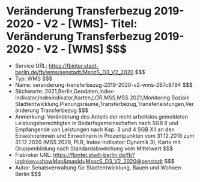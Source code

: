 # Veränderung Transferbezug 2019-2020 - V2 - [WMS]- Titel: Veränderung Transferbezug 2019-2020 - V2 - [WMS] $$$
- Service URL: https://fbinter.stadt-berlin.de/fb/wms/senstadt/MsozS_D3_V2_2020 $$$
- Typ: WMS $$$
- Name: veranderung-transferbezug-2019-2020-v2-wms-287c9794 $$$
- Stichworte: 2021,Berlin,Geodaten,Index-Indikator,Indexindikator,Karten,LOR,MSS,MSS 2021,Monitoring Soziale Stadtentwicklung,Planungsräume,Transferbezug,Transferleistungen,Veränderung Transferbezug $$$
- Anmerkung: Veränderung des Anteils der nicht arbeitslos gemeldeten Leistungsberechtigten in Bedarfsgemeinschaften nach SGB II und Empfangende von Leistungen nach Kap. 3 und 4 SGB XII an den Einwohnerinnen und Einwohnern in Prozentpunkten vom 31.12.2018 zum 31.12.2020 (MSS 2029, PLR, Index-Indikator: Dynamik 3), Karte mit Gruppenbildung nach Standardabweichung vom Mittelwert $$$
- Fisbroker URL: https://fbinter.stadt-berlin.de/fb?loginkey=showMap&mapId=MsozS_D3_V2_2020@senstadt $$$
- Autor: Senatsverwaltung für Stadtentwicklung, Bauen und Wohnen Berlin $$$
